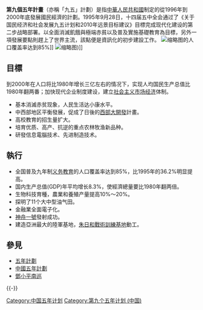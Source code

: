 {{contradict}}
{{Infobox Fiveyearsplan
 |国家 = 中华人民共和国
 |国徽图像 = National Emblem of the People's Republic of China.svg
 |名称 = 九五计划
 |全称 = 国民经济和社会发展九五计划
 |起始年份 = 1996年
 |结束年份 = 2000年
 |GDP年平均实际增长率 = 8.6%
 |工农业总产值增长率 = 
 |起始年份名义GDP = 7 117 659 百万元
 |结束年份名义GDP = 9 921 455 百万元
}}
'''第九個五年計畫'''（亦稱「九五」計劃）是指[[中華人民共和國|中華人民共和國]]制定的從1996年到2000年底發展國民經濟的計劃。1995年9月28日，十四届五中全会通过了《关于国民经济和社会发展九五计划和2010年远景目标建议》目標完成现代化建设的第二步战略部署。以全面消滅飢餓與極端赤貧以及普及實施基礎教育為目標，另外一項發展要點則趕上了世界主流，該點便是資訊化的初步建設工作。
[[File:Pmorgan_xinjiang.jpg|缩略图]]的人口覆盖率达到85%]]
[[File:SS9G_0119_20120401.jpg|缩略图]])]]

==目標==
到2000年在人口将比1980年增长三亿左右的情况下，实现人均国民生产总值比1980年翻两番；加快现代企业制度建设，建立[[社会主义市场经济|社会主义市场经济]]体制。
*基本消滅赤贫现象，人民生活达小康水平。
*中西部地区平衡發展，促成了日後的[[西部大開發|西部大開發]]計畫。
*高校教育的招生量扩大。
*培育优质、高产、抗逆的重点农林牧渔新品种。
*研發信息電腦技术、先进制造技术。

==執行==
*全国普及九年制[[义务教育|义务教育]]的人口覆盖率达到85%，比1995年的36.2%明显提高。
*国内生产总值(GDP)年平均增长8.3%，使經濟總量要比1980年翻两倍。
*生物科技育種，農業和養殖产量提高10%～20%。
*探明了11个大中型油气田。
*金融業全面電子化。
*[[神舟一號|神舟一號]]發射成功。
*建造亞洲最大的陸軍基地，[[朱日和戰術訓練基地|朱日和戰術訓練基地]]動工。

== 參見 ==
* [[五年計劃|五年計劃]]
* [[中國五年計劃|中國五年計劃]]
*[[鄧小平南巡|鄧小平南巡]]
{{-}}
{{中国五年计划}}
[[Category:中国五年计划|Category:中国五年计划]]
[[Category:第九个五年计划_(中国)|Category:第九个五年计划 (中国)]]